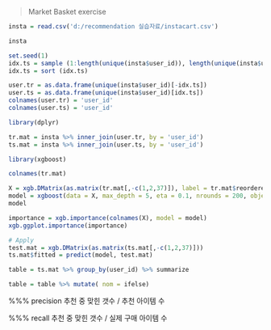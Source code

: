 > Market Basket exercise

```r
insta = read.csv('d:/recommendation 실습자료/instacart.csv')
```

```r
insta
```

```r
set.seed(1)
idx.ts = sample (1:length(unique(insta$user_id)), length(unique(insta$user_id))*0.3)
idx.ts = sort (idx.ts)
```

```r
user.tr = as.data.frame(unique(insta$user_id)[-idx.ts])
user.ts = as.data.frame(unique(insta$user_id)[idx.ts])
colnames(user.tr) = 'user_id'
colnames(user.ts) = 'user_id'
```

```r
library(dplyr)
```

```r
tr.mat = insta %>% inner_join(user.tr, by = 'user_id')
ts.mat = insta %>% inner_join(user.ts, by = 'user_id')
```

```r
library(xgboost)
```

```r
colnames(tr.mat)
```





```r
X = xgb.DMatrix(as.matrix(tr.mat[,-c(1,2,37)]), label = tr.mat$reordered)
model = xgboost(data = X, max_depth = 5, eta = 0.1, nrounds = 200, objective = 'binary:logistic')
model
```






```r
importance = xgb.importance(colnames(X), model = model)
xgb.ggplot.importance(importance)
```





```r
# Apply
test.mat = xgb.DMatrix(as.matrix(ts.mat[,-c(1,2,37)]))
ts.mat$fitted = predict(model, test.mat)
```

```r
table = ts.mat %>% group_by(user_id) %>% summarize
```

```r
table = table %>% mutate( nom = ifelse)
```




%%% precision
추천 중 맞힌 갯수 / 추천 아이템 수

%%% recall
추천 중 맞힌 갯수 / 실제 구매 아이템 수
